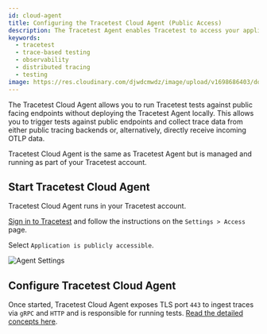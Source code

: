 ```yaml
---
id: cloud-agent
title: Configuring the Tracetest Cloud Agent (Public Access)
description: The Tracetest Agent enables Tracetest to access your application under test and to ingest trace data from your OpenTelemetry Collector or tracing backend. Learn how to configure the Tracetest Agent that runs in your environment as an executable, Docker container, or in your Cloud Native infrastructure.
keywords:
  - tracetest
  - trace-based testing
  - observability
  - distributed tracing
  - testing
image: https://res.cloudinary.com/djwdcmwdz/image/upload/v1698686403/docs/Blog_Thumbnail_14_rsvkmo.jpg
---
```


The Tracetest Cloud Agent allows you to run Tracetest tests against public facing endpoints without deploying the Tracetest Agent locally. This allows you to trigger tests against public endpoints and collect trace data from either public tracing backends or, alternatively, directly receive incoming OTLP data.

Tracetest Cloud Agent is the same as Tracetest Agent but is managed and running as part of your Tracetest account.

## Start Tracetest Cloud Agent

Tracetest Cloud Agent runs in your Tracetest account.

[Sign in to Tracetest](https://app.tracetest.io/) and follow the instructions on the `Settings > Access` page.

Select `Application is publicly accessible`.

![Agent Settings](../img/08132024/app.tracetest.io_organizations_at4CxvjIg_environments_ttenv_172de56e3dcbba9b_settings_tab=agent_1.png)

## Configure Tracetest Cloud Agent

Once started, Tracetest Cloud Agent exposes TLS port `443` to ingest traces via `gRPC` and `HTTP` and is responsible for running tests. [Read the detailed concepts here](/concepts/cloud-agent).
